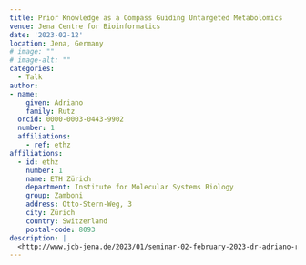 ```yaml
---
title: Prior Knowledge as a Compass Guiding Untargeted Metabolomics
venue: Jena Centre for Bioinformatics
date: '2023-02-12'
location: Jena, Germany
# image: ""
# image-alt: ""
categories:
  - Talk
author: 
- name: 
    given: Adriano 
    family: Rutz
  orcid: 0000-0003-0443-9902
  number: 1
  affiliations:
    - ref: ethz
affiliations:
  - id: ethz
    number: 1
    name: ETH Zürich
    department: Institute for Molecular Systems Biology
    group: Zamboni
    address: Otto-Stern-Weg, 3
    city: Zürich
    country: Switzerland
    postal-code: 8093
description: |
  <http://www.jcb-jena.de/2023/01/seminar-02-february-2023-dr-adriano-rutz/#more-2487>. [Available here](https://adafede.github.io/my-presentations/20230202_jena/20230202_jena.pdf).
---
```

